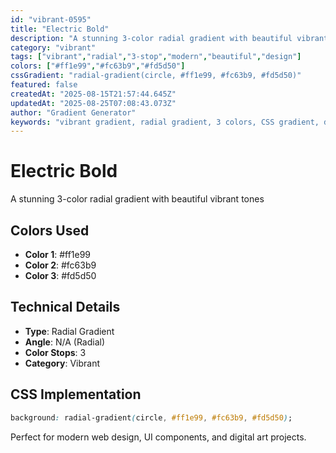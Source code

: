 ```yaml
---
id: "vibrant-0595"
title: "Electric Bold"
description: "A stunning 3-color radial gradient with beautiful vibrant tones"
category: "vibrant"
tags: ["vibrant","radial","3-stop","modern","beautiful","design"]
colors: ["#ff1e99","#fc63b9","#fd5d50"]
cssGradient: "radial-gradient(circle, #ff1e99, #fc63b9, #fd5d50)"
featured: false
createdAt: "2025-08-15T21:57:44.645Z"
updatedAt: "2025-08-25T07:08:43.073Z"
author: "Gradient Generator"
keywords: "vibrant gradient, radial gradient, 3 colors, CSS gradient, design, #ff1e99, #fc63b9, #fd5d50"
---
```


# Electric Bold

A stunning 3-color radial gradient with beautiful vibrant tones

## Colors Used
- **Color 1**: #ff1e99
- **Color 2**: #fc63b9
- **Color 3**: #fd5d50

## Technical Details
- **Type**: Radial Gradient
- **Angle**: N/A (Radial)
- **Color Stops**: 3
- **Category**: Vibrant

## CSS Implementation
```css
background: radial-gradient(circle, #ff1e99, #fc63b9, #fd5d50);
```

Perfect for modern web design, UI components, and digital art projects.
